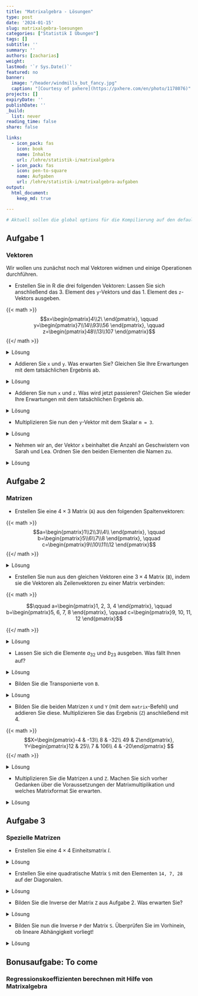 ```yaml
---
title: "Matrixalgebra - Lösungen" 
type: post
date: '2024-01-15' 
slug: matrixalgebra-loesungen
categories: ["Statistik I Übungen"] 
tags: [] 
subtitle: ''
summary: '' 
authors: [zacharias]
weight:
lastmod: '`r Sys.Date()`'
featured: no
banner:
  image: "/header/windmills_but_fancy.jpg"
  caption: "[Courtesy of pxhere](https://pxhere.com/en/photo/1178076)"
projects: []
expiryDate: ''
publishDate: ''
_build:
  list: never
reading_time: false
share: false

links:
  - icon_pack: fas
    icon: book
    name: Inhalte
    url: /lehre/statistik-i/matrixalgebra
  - icon_pack: fas
    icon: pen-to-square
    name: Aufgaben
    url: /lehre/statistik-i/matrixalgebra-aufgaben
output:
  html_document:
    keep_md: true

---
```


```r
# Aktuell sollen die global options für die Kompilierung auf den default Einstellungen gelassen werden
```

## Aufgabe 1
### Vektoren
Wir wollen uns zunächst noch mal Vektoren widmen und einige Operationen durchführen.

* Erstellen Sie in R die drei folgenden Vektoren:
Lassen Sie sich anschließend das 3. Element des `y`-Vektors und das 1. Element des `z`-Vektors ausgeben.

{{< math >}}
$$x=\begin{pmatrix}4\\2\ \end{pmatrix}, \qquad y=\begin{pmatrix}7\\14\\93\\56 \end{pmatrix}, \qquad z=\begin{pmatrix}48\\13\\107 \end{pmatrix}$$
{{</ math >}}

<details><summary>Lösung</summary>
```r
# Erstellen der Vektoren
x <- c(4, 2)
y <- c(7, 14, 93, 56)
z <- c(48, 13, 107)

y[3] # 3. Element des y-Vektors
z[1] # 1. Element des z-Vektors
```
</details>


* Addieren Sie `x` und `y`. Was erwarten Sie? Gleichen Sie Ihre Erwartungen mit dem tatsächlichen Ergebnis ab.

<details><summary>Lösung</summary>
```r
x + y
```
Wir wissen bereits, dass die Addition von Vektoren elementeweise funktioniert. Eigentlich können wir nur Vektoren des gleichen Formats addieren, dennoch bekommen wir hier keine Fehlernachricht. Stattdessen benutzt R unseren kürzeren Vektor (`x`) zwei mal, um die Addition zu ermöglichen. 

</details>

* Addieren Sie nun `x` und `z`. Was wird jetzt passieren? Gleichen Sie wieder Ihre Erwartungen mit dem tatsächlichen Ergebnis ab.

<details><summary>Lösung</summary>
```r
x + z
```

In der vorherigen Aufgabe hatten wir zwei Vektoren vorliegen, die ein Vielfaches einander darstellten. Dies ist in dieser Aufgabe nicht der Fall, deshalb bekommen wir hier eine Warnung: `"longer object length is not a multiple of shorter object length".` R warnt uns also, dass der längere Vektor in diesem Beispiel kein Vielfaches des kürzeren Vektors darstellt (und somit nicht einfach der kürzere Vektor vervielfacht genutzt werden kann). Stattdessen verwendet R nur das erste Element unseres `z`-Vektors zweifach. 

</details>

* Multiplizieren Sie nun den `y`-Vektor mit dem Skalar `m = 3`.

<details><summary>Lösung</summary>
```r
m <- 3
y * m
```

Wie wir sehen, wird jedes Element unseres Vektors mit 3 multipliziert. Die Multiplikation mit Skalaren funktioniert also ebenso elementenweise.

</details>

* Nehmen wir an, der Vektor `x` beinhaltet die Anzahl an Geschwistern von Sarah und Lea. 
Ordnen Sie den beiden Elementen die Namen zu.

<details><summary>Lösung</summary>
```r
names(x) <- c("Sarah", "Lea")
x
```

</details>


## Aufgabe 2
### Matrizen


* Erstellen Sie eine $4 \times 3$ Matrix (`A`) aus den folgenden Spaltenvektoren:

{{< math >}}
$$a=\begin{pmatrix}1\\2\\3\\4\\ \end{pmatrix}, \qquad b=\begin{pmatrix}5\\6\\7\\8 \end{pmatrix}, \qquad c=\begin{pmatrix}9\\10\\11\\12 \end{pmatrix}$$
{{</ math >}}

<details><summary>Lösung</summary>
```r
# Vektoren erstellen
a <- c(1, 2, 3, 4)
b <- c(5, 6, 7, 8)
c <- c(9, 10, 11, 12)

# Matrix A erstellen und anzeigen lassen
A <- cbind(a, b, c)
A
```
</details>


* Erstellen Sie nun aus den gleichen Vektoren eine $3 \times 4$  Matrix (`B`), indem sie die Vektoren als Zeilenvektoren zu einer Matrix verbinden:

{{< math >}}

$$\qquad a=\begin{pmatrix}1, 2, 3, 4 \end{pmatrix},   \qquad b=\begin{pmatrix}5, 6, 7, 8 \end{pmatrix}, \qquad c=\begin{pmatrix}9, 10, 11, 12 \end{pmatrix}$$

{{</ math >}}

<details><summary>Lösung</summary>
```r
# Matrix B erstellen und anzeigen lassen
B <- rbind(a, b, c)
B
```
</details>


* Lassen Sie sich die Elemente $a_{32}$ und $b_{23}$ ausgeben. Was fällt Ihnen auf?

<details><summary>Lösung</summary>
```r
A[3, 2]
B[2, 3]
```
Wie wir sehen, sind die Elemente $a_{32}$ und $b_{23}$ identisch. Das liegt daran, dass die Matrix `A` die Transponierte der Matrix `B` ist.

</details>


* Bilden Sie die Transponierte von `B`.

<details><summary>Lösung</summary>
```r
t(B)
```

Wir sehen, dass die Transponierte von `B` tatsächlich identisch mit `A` ist. Wir können die Elemente auch einzeln abgleichen:

```r
t(B) == A
```
</details>

* Bilden Sie die beiden Matrizen `X` und `Y` (mit dem `matrix`-Befehl) und addieren Sie diese. Multiplizieren Sie das Ergebnis (`Z`) anschließend mit 4. 

{{< math >}}
$$X=\begin{pmatrix}-4 & -13\\ 8 & -32\\ 49 & 2\end{pmatrix}, Y=\begin{pmatrix}12 & 25\\ 7 & 106\\ 4 & -20\end{pmatrix} $$
{{</ math >}}

<details><summary>Lösung</summary>
```r
# Matrizen erstellen
X <- matrix(c(-4, -13, 
              8, -32,
              49, 2), nrow = 3, ncol = 2,
            byrow = TRUE)
Y <- matrix(c(12, 25,
              7, 106,
              4, -20), nrow = 3, ncol = 2,
            byrow = TRUE)
```

```r
# Matrizen addieren
Z <- X + Y
Z

# mit 4 addieren (skalare Multiplikation)
Z*4
```
</details>

* Multiplizieren Sie die Matrizen `A` und `Z`. Machen Sie sich vorher Gedanken über die Voraussetzungen der Matrixmultiplikation und welches Matrixformat Sie erwarten. 

<details><summary>Lösung</summary>
```r
# Matrixmultiplikation
A %*% Z
```

Die Multiplikation der beiden Matrizen funktioniert unproblematisch, da die beiden Matrizen kompatibel sind, d.h. die Anzahl an Spalten der Matrix `A` entspricht der Anzahl an Zeilen der Matrix `Z`. Das Ergebnis ist entstanden, indem die Zeilen der Matrix `A` mit den Spalten der Matrix `Z` elementenweise multipliziert und diese Elemente anschließend addiert wurden. Wir erhalten eine $4 \times 2$ Matrix.

</details>

## Aufgabe 3
### Spezielle Matrizen

* Erstellen Sie eine $4 \times 4$ Einheitsmatrix $I$.

<details><summary>Lösung</summary>
```r
# Einheitsmatrix
I <- diag(4)
I
```
Die Einheitsmatrix $I$ zeichnet sich dadurch aus, dass Sie auf der Diagonale nur Einsen und sonst nur Nullen als Elemente hat.

</details>

* Erstellen Sie eine quadratische Matrix `S` mit den Elementen `14, 7, 28` auf der Diagonalen.

<details><summary>Lösung</summary>
```r
# quadratische Matrix
S <- diag(c(14, 7, 28))
S
```

</details>


* Bilden Sie die Inverse der Matrix `Z` aus Aufgabe 2. Was erwarten Sie?

<details><summary>Lösung</summary>
```r
# Inverse
# solve(Z)
```
Es lässt sich keine Inverse der Matrix `Z` bilden, da diese nicht quadratisch ist. Das erfahren wir auch in der Fehlernachricht von R: `'a' (3 x 2) must be square`.

</details>


* Bilden Sie nun die Inverse `P` der Matrix `S`. Überprüfen Sie im Vorhinein, ob lineare Abhängigkeit vorliegt!

<details><summary>Lösung</summary>
```r
# Determinante bestimmen
det(S)
```
Die Determinante ist nicht Null, es liegt also keine lineare Abhängigkeit vor.

```r
# Inverse
P <- solve(S)
P
```
Nun erhalten wir ein Ergebnis, da es sich bei `S` um eine quadratische Matrix handelt, die zudem regulär und somit invertierbar ist. Unser Ergebnis ist die Matrix, mit welcher wir `S` (matrix-)multiplizieren müssen, um die Einheitsmatrix zu erhalten. Das können wir auch kurz gegenchecken:

```r
# Inverse
P %*% S
```
Tatsächlich: Wir erhalten die Einheitmatrix $I$.

</details>

## Bonusaufgabe: To come
### Regressionskoeffizienten berechnen mit Hilfe von Matrixalgebra